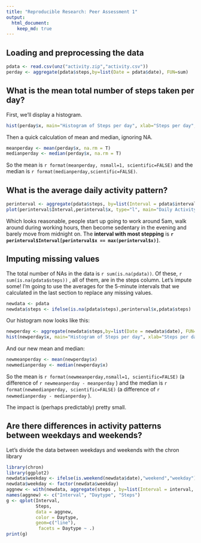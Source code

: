 ```yaml
---
title: "Reproducible Research: Peer Assessment 1"
output: 
  html_document:
    keep_md: true
---
```



## Loading and preprocessing the data
```r
pdata <- read.csv(unz("activity.zip","activity.csv"))
perday <- aggregate(pdata$steps,by=list(Date = pdata$date), FUN=sum)
```

## What is the mean total number of steps taken per day?
First, we'll display a histogram.
```r
hist(perday$x, main="Histogram of Steps per day", xlab="Steps per day", ylab="Count")
```

Then a quick calculation of mean and median, ignoring NA.

```r
meanperday <- mean(perday$x, na.rm = T)
medianperday <- median(perday$x, na.rm = T)
```

So the mean is `r format(meanperday, nsmall=1, scientific=FALSE)` and the median is `r format(medianperday,scientific=FALSE)`.

## What is the average daily activity pattern?
```r
perinterval <- aggregate(pdata$steps, by=list(Interval = pdata$interval), FUN="mean", na.rm = TRUE, na.action="na.pass")
plot(perinterval$Interval,perinterval$x, type="l", main="Daily Activity Pattern", xlab="Interval", ylab="Steps")
```

Which looks reasonable, people start up going to work around 5am, walk around during working hours, then become sedentary in the evening and barely move from midnight on. The **interval with most stepping** is **`r perinterval$Interval[perinterval$x == max(perinterval$x)]`**.

## Imputing missing values

The total number of NAs in the data is `r sum(is.na(pdata))`. Of these, `r sum(is.na(pdata$steps))` , all of them, are in the steps column. Let's impute some! I'm going to use the averages for the 5-minute intervals that we calculated in the last section to replace any missing values.

```r
newdata <- pdata
newdata$steps <- ifelse(is.na(pdata$steps),perinterval$x,pdata$steps)
```

Our histogram now looks like this:
```r
newperday <- aggregate(newdata$steps,by=list(Date = newdata$date), FUN=sum)
hist(newperday$x, main="Histogram of Steps per day", xlab="Steps per day", ylab="Count")
```

And our new mean and median:

```r
newmeanperday <- mean(newperday$x)
newmedianperday <- median(newperday$x)
```

So the mean is `r format(newmeanperday,nsmall=1, scientific=FALSE)` (a difference of `r newmeanperday - meanperday` ) and the median is `r format(newmedianperday, scientific=FALSE)` (a difference of `r newmedianperday - medianperday` ).

The impact is (perhaps predictably) pretty small.

## Are there differences in activity patterns between weekdays and weekends?
Let's divide the data between weekdays and weekends with the chron library
```r
library(chron)
library(ggplot2)
newdata$weekday <- ifelse(is.weekend(newdata$date),"weekend","weekday")
newdata$weekday <- factor(newdata$weekday)
aggnew <- with(newdata, aggregate(steps , by=list(Interval = interval, Daytype = weekday), FUN=mean))
names(aggnew) <- c("Interval", "Daytype", "Steps")
g <- qplot(Interval, 
           Steps, 
           data = aggnew, 
           color = Daytype,
           geom=c("line"),
            facets = Daytype ~ .)
print(g)
```

